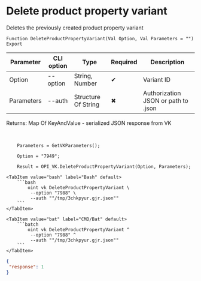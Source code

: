 ﻿---
sidebar_position: 7
description: Delete product property variant and other functions to work with VK in the Open Integration Package, a free open-source integration library for 1C:Enterprise 8, OneScript and CLI
keywords: [1C, 1С, 1С:Enterprise, 1С:Enterprise 8.3, API, Integration, Services, Exchange, OneScript, CLI, VK]
---


# Delete product property variant
 Deletes the previously created product property variant



`Function DeleteProductPropertyVariant(Val Option, Val Parameters = "") Export`

  | Parameter | CLI option | Type | Required | Description |
  |-|-|-|-|-|
  | Option | --option | String, Number | &#x2714; | Variant ID |
  | Parameters | --auth | Structure Of String | &#x2716; | Authorization JSON or path to .json |

  
  Returns:  Map Of KeyAndValue - serialized JSON response from VK

<br/>




```bsl title="1C:Enterprise/OneScript code example"
    Parameters = GetVKParameters();

    Option = "7949";

    Result = OPI_VK.DeleteProductPropertyVariant(Option, Parameters);
```
 

 <Tabs>
  
    <TabItem value="bash" label="Bash" default>
        ```bash
            oint vk DeleteProductPropertyVariant \
             --option "7988" \
             --auth ""/tmp/3chkpyur.gjr.json""
        ```
    </TabItem>
  
    <TabItem value="bat" label="CMD/Bat" default>
        ```batch
            oint vk DeleteProductPropertyVariant ^
             --option "7988" ^
             --auth ""/tmp/3chkpyur.gjr.json""
        ```
    </TabItem>
</Tabs>


```json title="Result"
{
 "response": 1
}
```
